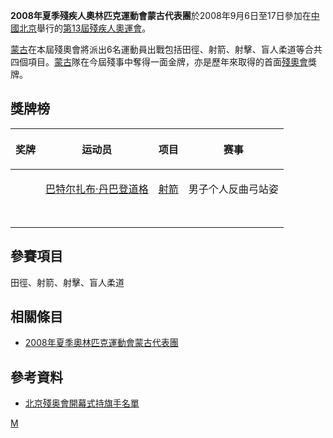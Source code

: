 {{NoteTA |G1=Sports}}

{{Infobox Country Paralympics
|NPC= MGL
|games= 2008年夏季
|competitors=6
|sports=4
|flagbearer=
|gold=1
|silver=
|bronze=
|total=1
|rank=52
|officials=
}}

'''2008年夏季殘疾人奧林匹克運動會蒙古代表團'''於2008年9月6日至17日參加在[[中國北京|中國北京]]舉行的[[2008年夏季殘奧會|第13屆殘疾人奧運會]]。

[[蒙古|蒙古]]在本屆殘奧會將派出6名運動員出戰包括田徑、射箭、射擊、盲人柔道等合共四個項目。[[蒙古|蒙古]]隊在今屆殘事中奪得一面金牌，亦是歷年來取得的首面[[殘奧會|殘奧會]]獎牌。

== 獎牌榜 ==
{| class="wikitable sortable" style="font-size:88%"
|-bgcolor=#efefef
! 奖牌
! 运动员
! 项目
! 赛事
|-
| {{gold medal}} || [[巴特尔扎布·丹巴登道格|巴特尔扎布·丹巴登道格]] || [[2008年夏季殘奧會射箭比賽|射箭]] || 男子个人反曲弓站姿
|-

|-
|-

|-
|-

|}


== 參賽項目 ==
田徑、射箭、射擊、盲人柔道

== 相關條目 ==
*[[2008年夏季奧林匹克運動會蒙古代表團|2008年夏季奧林匹克運動會蒙古代表團]]

== 參考資料 ==
*[https://web.archive.org/web/20080909184931/http://www.paralympic.org/release/Main_Sections_Menu/News/Press_Releases/Flagbearers_List_Opening_Ceremony_Final_5_Sept1.pdf 北京殘奥會開幕式持旗手名單]

{{2008年夏季殘疾人奧林匹克運動會代表團}}

[[Category:2008年夏季殘疾人奧林匹克運動會代表團|M]]